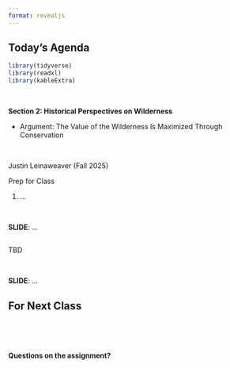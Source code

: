 ```yaml
---
format: revealjs
---
```


## Today's Agenda {background-image="Images/background-forest_v3.png" .center}

```r
library(tidyverse)
library(readxl)
library(kableExtra)
```

<br>

::: {.r-fit-text}

**Section 2: Historical Perspectives on Wilderness**

- Argument: The Value of the Wilderness Is Maximized Through Conservation

:::

<br>

::: r-stack
Justin Leinaweaver (Fall 2025)
:::

::: notes
Prep for Class

1. ...

<br>

**SLIDE**: ...

:::



## {background-image="Images/background-forest_v3.png" .center}

::: {.r-fit-text}

TBD

:::

::: notes

<br>

**SLIDE**: ...

:::






## For Next Class {background-image="Images/background-forest_v3.png" .center}

<br>


::: notes

<br>

**Questions on the assignment?**

:::